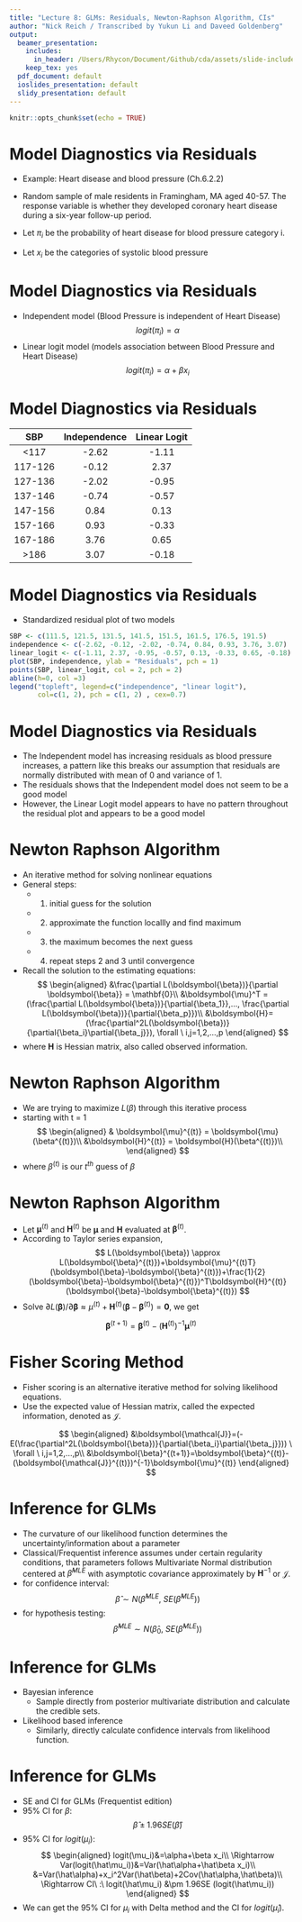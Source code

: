 ```yaml
---
title: "Lecture 8: GLMs: Residuals, Newton-Raphson Algorithm, CIs"
author: "Nick Reich / Transcribed by Yukun Li and Daveed Goldenberg"
output:
  beamer_presentation:
    includes:
      in_header: /Users/Rhycon/Document/Github/cda/assets/slide-includes/beamer-header-for-pandoc.tex
    keep_tex: yes
  pdf_document: default
  ioslides_presentation: default
  slidy_presentation: default
---
```


```r
knitr::opts_chunk$set(echo = TRUE)
```


Model Diagnostics via Residuals
========================================================

- Example: Heart disease and blood pressure (Ch.6.2.2)
- Random sample of male residents in Framingham, MA aged 40-57. The response variable is whether they developed coronary heart disease during a six-year follow-up period. 

- Let $\pi_i$ be the probability of heart disease for blood pressure category i.

- Let $x_i$ be the categories of systolic blood pressure

Model Diagnostics via Residuals
========================================================

- Independent model (Blood Pressure is independent of Heart Disease)
$$
logit(\pi_i)=\alpha
$$
- Linear logit model (models association between Blood Pressure and Heart Disease)
$$
logit(\pi_i)=\alpha+\beta x_i
$$


Model Diagnostics via Residuals
========================================================

|   SBP   	| Independence 	| Linear Logit 	|
|:-------:	|:-------------:|:-------------:|
| <117    	| -2.62        	| -1.11        	|
| 117-126 	| -0.12        	| 2.37         	|
| 127-136 	| -2.02        	| -0.95        	|
| 137-146 	| -0.74        	| -0.57        	|
| 147-156 	| 0.84         	| 0.13         	|
| 157-166 	| 0.93         	| -0.33        	|
| 167-186 	| 3.76         	| 0.65         	|
|   >186  	| 3.07         	| -0.18        	|


Model Diagnostics via Residuals
========================================================

- Standardized residual plot of two models

```r
SBP <- c(111.5, 121.5, 131.5, 141.5, 151.5, 161.5, 176.5, 191.5)
independence <- c(-2.62, -0.12, -2.02, -0.74, 0.84, 0.93, 3.76, 3.07)
linear_logit <- c(-1.11, 2.37, -0.95, -0.57, 0.13, -0.33, 0.65, -0.18)
plot(SBP, independence, ylab = "Residuals", pch = 1)
points(SBP, linear_logit, col = 2, pch = 2)
abline(h=0, col =3)
legend("topleft", legend=c("independence", "linear logit"),
       col=c(1, 2), pch = c(1, 2) , cex=0.7)
```

Model Diagnostics via Residuals
========================================================

- The Independent model has increasing residuals as blood pressure increases, a pattern like this breaks our assumption that residuals are normally distributed with mean of 0 and variance of 1.
- The residuals shows that the Independent model does not seem to be a good model
- However, the Linear Logit model appears to have no pattern throughout the residual plot and appears to be a good model


Newton Raphson Algorithm
========================================================

- An iterative method for solving nonlinear equations
- General steps:
    - 1) initial guess for the solution
    - 2) approximate the function locallly and find maximum
    - 3) the maximum becomes the next guess
    - 4) repeat steps 2 and 3 until convergence

- Recall the solution to the estimating equations:
$$
\begin{aligned}
&\frac{\partial L(\boldsymbol{\beta})}{\partial \boldsymbol{\beta}} = \mathbf{0}\\
&\boldsymbol{\mu}^T = (\frac{\partial L(\boldsymbol{\beta})}{\partial{\beta_1}},..., \frac{\partial L(\boldsymbol{\beta})}{\partial{\beta_p}})\\
&\boldsymbol{H}=(\frac{\partial^2L(\boldsymbol{\beta})}{\partial{\beta_i}\partial{\beta_j}}), \forall \ i,j=1,2,...,p
\end{aligned}
$$
- where $\boldsymbol{H}$ is Hessian matrix, also called observed information.


Newton Raphson Algorithm
========================================================

- We are trying to maximize $L(\beta)$ through this iterative process
- starting with t = 1
$$
\begin{aligned}
& \boldsymbol{\mu}^{(t)} = \boldsymbol{\mu}(\beta^{(t)})\\
&\boldsymbol{H}^{(t)} = \boldsymbol{H}(\beta^{(t)})\\
\end{aligned}
$$
- where $\beta^{(t)}$ is our $t^{th}$ guess of $\beta$


Newton Raphson Algorithm
========================================================

- Let $\boldsymbol{\mu}^{(t)}$ and $\boldsymbol{H}^{(t)}$ be $\boldsymbol{\mu}$ and $\boldsymbol{H}$ evaluated at $\boldsymbol{\beta}^{(t)}$.
- According to Taylor series expansion,
$$
L(\boldsymbol{\beta}) \approx  L(\boldsymbol{\beta}^{(t)})+\boldsymbol{\mu}^{(t)T}(\boldsymbol{\beta}-\boldsymbol{\beta}^{(t)})+\frac{1}{2}(\boldsymbol{\beta}-\boldsymbol{\beta}^{(t)})^T\boldsymbol{H}^{(t)}(\boldsymbol{\beta}-\boldsymbol{\beta}^{(t)})
$$
- Solve $\partial L(\boldsymbol{\beta})/\partial \boldsymbol{\beta} \approx \mu^{(t)}+\boldsymbol{H}^{(t)}(\boldsymbol{\beta}-\boldsymbol{\beta}^{(t)})=\mathbf{0}$, we get

$$
\boldsymbol{\beta}^{(t+1)}=\boldsymbol{\beta}^{(t)}-(\boldsymbol{H}^{(t)})^{-1}\boldsymbol{\mu}^{(t)}
$$


Fisher Scoring Method
========================================================

- Fisher scoring is an alternative iterative method for solving likelihood equations.
- Use the expected value of Hessian matrix, called the expected information, denoted as $\boldsymbol{\mathcal{J}}$.

$$
\begin{aligned}
&\boldsymbol{\mathcal{J}}=(-E(\frac{\partial^2L(\boldsymbol{\beta})}{\partial{\beta_i}\partial{\beta_j}})) \ \forall \ i,j=1,2,...,p\\
&\boldsymbol{\beta}^{(t+1)}=\boldsymbol{\beta}^{(t)}-(\boldsymbol{\mathcal{J}}^{(t)})^{-1}\boldsymbol{\mu}^{(t)}
\end{aligned}
$$



Inference for GLMs
========================================================
- The curvature of our likelihood function determines the uncertainty/information about a parameter
- Classical/Frequentist inference assumes under certain regularity conditions, that parameters follows Multivariate Normal distribution centered at $\hat\beta^{MLE}$ with asymptotic covariance approximately by $\boldsymbol{H}^{-1}$ or $\boldsymbol{\mathcal{J}}$.
- for confidence interval:
$$
\hat\beta \sim N(\hat\beta^{MLE}, \ SE(\hat\beta^{MLE}))
$$
- for hypothesis testing:
$$
\hat\beta^{MLE} \sim N(\hat\beta_0, \ SE(\hat\beta^{MLE}))
$$

Inference for GLMs
========================================================

- Bayesian inference
    - Sample directly from posterior multivariate distribution and calculate the credible sets.
- Likelihood based inference
    - Similarly, directly calculate confidence intervals from likelihood function.


Inference for GLMs
========================================================

- SE and CI for GLMs (Frequentist edition)
- 95% CI for $\beta$:
$$
\hat\beta \pm 1.96SE(\hat\beta)
$$
- 95% CI for $logit(\mu_i)$:
$$
\begin{aligned}
logit(\mu_i)&=\alpha+\beta x_i\\
\Rightarrow Var(logit(\hat\mu_i))&=Var(\hat\alpha+\hat\beta x_i)\\
&=Var(\hat\alpha)+x_i^2Var(\hat\beta)+2Cov(\hat\alpha,\hat\beta)\\
\Rightarrow CI\ :\ logit(\hat\mu_i) &\pm 1.96SE  (logit(\hat\mu_i))
\end{aligned}
$$
- We can get the 95% CI for $\mu_i$ with Delta method and the CI for $logit(\hat\mu_i)$.

